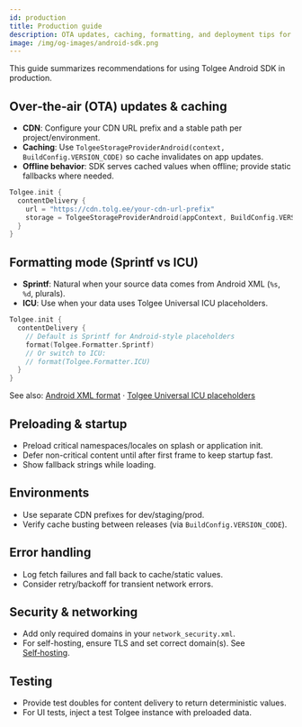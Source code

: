 ```yaml
---
id: production
title: Production guide
description: OTA updates, caching, formatting, and deployment tips for shipping to production.
image: /img/og-images/android-sdk.png
---
```


This guide summarizes recommendations for using Tolgee Android SDK in production.

## Over‑the‑air (OTA) updates & caching

- **CDN**: Configure your CDN URL prefix and a stable path per project/environment.
- **Caching**: Use `TolgeeStorageProviderAndroid(context, BuildConfig.VERSION_CODE)` so cache invalidates on app updates.
- **Offline behavior**: SDK serves cached values when offline; provide static fallbacks where needed.

```kotlin
Tolgee.init {
  contentDelivery {
    url = "https://cdn.tolg.ee/your-cdn-url-prefix"
    storage = TolgeeStorageProviderAndroid(appContext, BuildConfig.VERSION_CODE)
  }
}
```

## Formatting mode (Sprintf vs ICU)

- **Sprintf**: Natural when your source data comes from Android XML (`%s`, `%d`, plurals).
- **ICU**: Use when your data uses Tolgee Universal ICU placeholders.

```kotlin
Tolgee.init {
  contentDelivery {
    // Default is Sprintf for Android-style placeholders
    format(Tolgee.Formatter.Sprintf)
    // Or switch to ICU:
    // format(Tolgee.Formatter.ICU)
  }
}
```

See also: [Android XML format](/platform/formats/android_xml) · [Tolgee Universal ICU placeholders](/platform/translation_process/tolgee_universal_icu_placeholders)

## Preloading & startup

- Preload critical namespaces/locales on splash or application init.
- Defer non-critical content until after first frame to keep startup fast.
- Show fallback strings while loading.

## Environments

- Use separate CDN prefixes for dev/staging/prod.
- Verify cache busting between releases (via `BuildConfig.VERSION_CODE`).

## Error handling

- Log fetch failures and fall back to cache/static values.
- Consider retry/backoff for transient network errors.

## Security & networking

- Add only required domains in your `network_security.xml`.
- For self-hosting, ensure TLS and set correct domain(s). See [Self‑hosting](/platform/self_hosting/getting_started).

## Testing

- Provide test doubles for content delivery to return deterministic values.
- For UI tests, inject a test Tolgee instance with preloaded data.
